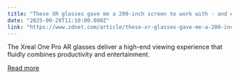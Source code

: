```yaml
---
title: "These XR glasses gave me a 200-inch screen to work with - and effectively replaced my monitors"
date: "2025-09-29T11:10:00.000Z"
link: "https://www.zdnet.com/article/these-xr-glasses-gave-me-a-200-inch-screen-to-work-with-and-effectively-replaced-my-monitors/"
---
```


The Xreal One Pro AR glasses deliver a high-end viewing experience that fluidly combines productivity and entertainment.

[Read more](https://www.zdnet.com/article/these-xr-glasses-gave-me-a-200-inch-screen-to-work-with-and-effectively-replaced-my-monitors/)
